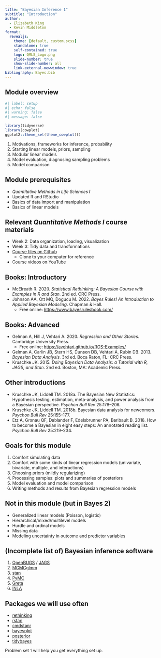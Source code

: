 ```yaml
---
title: "Bayesian Inference 1"
subtitle: "Introduction"
author:
  - Elizabeth King
  - Kevin Middleton
format:
  revealjs:
    theme: [default, custom.scss]
    standalone: true
    self-contained: true
    logo: QMLS_Logo.png
    slide-number: true
    show-slide-number: all
    link-external-newwindow: true
bibliography: Bayes.bib
---
```


## Module overview

```r
#| label: setup
#| echo: false
#| warning: false
#| message: false

library(tidyverse)
library(cowplot)
ggplot2::theme_set(theme_cowplot())
```

1. Motivations, frameworks for inference, probability
2. Starting linear models, priors, sampling
3. Modular linear models
4. Model evaluation, diagnosing sampling problems
5. Model comparison


## Module prerequisites

- *Quantitative Methods in Life Sciences I*
- Updated R and RStudio
- Basics of data import and manipulation
- Basics of linear models


## Relevant *Quantitative Methods I* course materials

- Week 2: Data organization, loading, visualization
- Week 3: Tidy data and transformations
- [Course files on Github](https://github.com/kmiddleton/quant_methods)
  - Clone to your computer for reference
- [Course videos on YouTube](https://www.youtube.com/playlist?list=PLeIk-G-wZpqx1yW49XAHqoccBXhNJrUSu) 


## Books: Introductory

- McElreath R. 2020. *Statistical Rethinking: A Bayesian Course with Examples in R and Stan*. 2nd ed. CRC Press.
- Johnson AA, Ott MQ, Dogucu M. 2022. *Bayes Rules! An Introduction to Applied Bayesian Modeling*. Chapman & Hall.
  - Free online: [https://www.bayesrulesbook.com/](https://www.bayesrulesbook.com/)


## Books: Advanced

- Gelman A, Hill J, Vehtari A. 2020. *Regression and Other Stories*. Cambridge University Press.
  - Free online: [https://avehtari.github.io/ROS-Examples/](https://avehtari.github.io/ROS-Examples/)
- Gelman A, Carlin JB, Stern HS, Dunson DB, Vehtari A, Rubin DB. 2013. *Bayesian Data Analysis*. 3rd ed. Boca Raton, FL: CRC Press.
- Kruschke JK. 2015. *Doing Bayesian Data Analysis: a Tutorial with R, JAGS, and Stan*. 2nd ed. Boston, MA: Academic Press.
 

## Other introductions

- Kruschke JK, Liddell TM. 2018a. The Bayesian New Statistics: Hypothesis testing, estimation, meta-analysis, and power analysis from a Bayesian perspective. *Psychon Bull Rev* 25:178–206.
- Kruschke JK, Liddell TM. 2018b. Bayesian data analysis for newcomers. *Psychon Bull Rev* 25:155–177.
- Etz A, Gronau QF, Dablander F, Edelsbrunner PA, Baribault B. 2018. How to become a Bayesian in eight easy steps: An annotated reading list. *Psychon Bull Rev* 25:219–234.


## Goals for this module

1. Comfort simulating data
2. Comfort with some kinds of linear regression models (univariate, bivariate, multiple, and interactions)
3. Choosing priors (mildly regularizing)
4. Processing samples: plots and summaries of posteriors
5. Model evaluation and model comparison
6. Writing methods and results from Bayesian regression models


## Not in this module (but in Bayes 2)

- Generalized linear models (Poisson, logistic)
- Hierarchical/mixed/multilevel models
- Hurdle and ordinal models
- Missing data
- Modeling uncertainty in outcome and predictor variables


## (Incomplete list of) Bayesian inference software

1. [OpenBUGS](https://www.mrc-bsu.cam.ac.uk/software/bugs/openbugs/) / [JAGS](https://mcmc-jags.sourceforge.io/)
2. [MCMCglmm](https://mcmc-jags.sourceforge.io/)
3. [stan](https://mc-stan.org/)
4. [PyMC](https://www.pymc.io/welcome.html)
5. [Greta](https://greta-stats.org/)
6. [INLA](https://www.r-inla.org/)


## Packages we will use often

- [rethinking](https://github.com/rmcelreath/rethinking)
- [rstan](https://mc-stan.org/rstan/)
- [cmdstanr](https://mc-stan.org/cmdstanr/)
- [bayesplot](https://mc-stan.org/bayesplot/)
- [posterior](https://mc-stan.org/posterior/)
- [tidybayes](http://mjskay.github.io/tidybayes/)

Problem set 1 will help you get everything set up.

